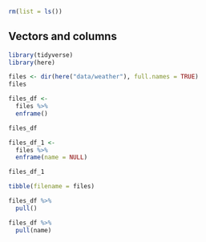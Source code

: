 ```r
rm(list = ls())
```


## Vectors and columns

<!-- Setup 02-dir.R -->
```r
library(tidyverse)
library(here)
```


<!-- Show all files, see also fs::dir_ls() -->
```r
files <- dir(here("data/weather"), full.names = TRUE)
files
```


<!-- Convert to tibble -->
```r
files_df <-
  files %>%
  enframe()

files_df
```


<!-- Remove the name column -->
```r
files_df_1 <-
  files %>%
  enframe(name = NULL)

files_df_1
```


<!-- Construct tibble from a vector -->
```r
tibble(filename = files)
```


<!-- Extract a column as a vector -->
```r
files_df %>%
  pull()
```


<!-- Extract a specific column as a vector -->
```r
files_df %>%
  pull(name)
```
